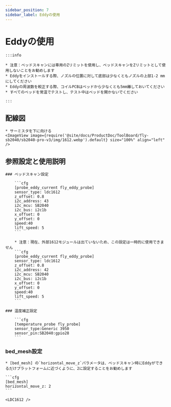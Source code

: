 ```yaml
---
sidebar_position: 7
sidebar_label: Eddyの使用
---
```




# Eddyの使用

    :::info

    * 注意：ベッドスキャンには専用のZリミットを使用し、ベッドスキャンをZリミットとして使用しないことをお勧めします
    * Eddyをインストールする際、ノズルの位置に対して底部は少なくともノズルの上部1-2 mmにしてください
    * Eddyの周波数を較正する際、コイルPCBはベッドから少なくとも5mm離しておいてください
    * すべてのベッドを常温でテストし、テスト中はベッドを開かないでください

    :::

## 配線図

    * サーミスタを下に向ける
    <ImageView image={require('@site/docs/ProductDoc/ToolBoard/fly-sb2040/sb2040-pro-v3/img/1612.webp').default} size="100%" align="left" />


## 参照設定と使用説明

    ### ベッドスキャン設定

        ```cfg
        [probe_eddy_current fly_eddy_probe]
        sensor_type: ldc1612
        z_offset: 0.8
        i2c_address: 43
        i2c_mcu: SB2040
        i2c_bus: i2c1b
        x_offset: 0
        y_offset: 0
        speed:40
        lift_speed: 5
        ```

        * 注意：現在、外部1612モジュールは出ていないため、この設定は一時的に使用できません
        ```cfg
        [probe_eddy_current fly_eddy_probe]
        sensor_type: ldc1612
        z_offset: 0.8
        i2c_address: 42
        i2c_mcu: SB2040
        i2c_bus: i2c1b
        x_offset: 0
        y_offset: 0
        speed:40
        lift_speed: 5
        ```

    ### 温度補正設定

        ```cfg
        [temperature_probe fly_probe]
        sensor_type:Generic 3950
        sensor_pin:SB2040:gpio28
        ```

### bed_mesh設定

    * [bed_mesh] の`horizontal_move_z`パラメータは、ベッドスキャン時にEddyができるだけプラットフォームに近づくように、2に設定することをお勧めします

    ```cfg
    [bed_mesh]
    horizontal_move_z: 2
    ```

    <LDC1612 />